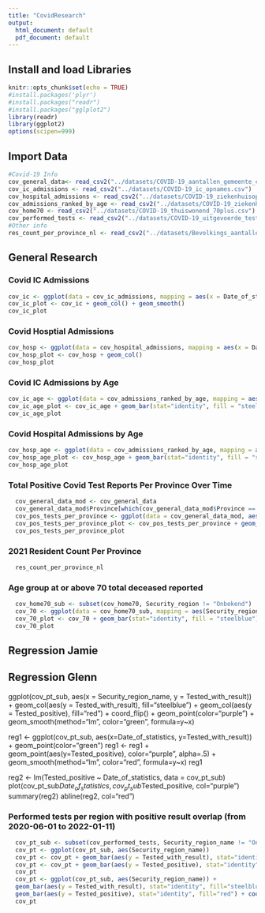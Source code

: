 ```yaml
---
title: "CovidResearch"
output:
  html_document: default
  pdf_document: default
---
```

## Install and load Libraries
```r
knitr::opts_chunk$set(echo = TRUE)
#install.packages('plyr')
#install.packages("readr")
#install.packages("gglplot2")
library(readr)
library(ggplot2)
options(scipen=999)
```
## Import Data
```r
#Covid-19 Info
cov_general_data<- read_csv2("../datasets/COVID-19_aantallen_gemeente_cumulatief.csv")
cov_ic_admissions <- read_csv2("../datasets/COVID-19_ic_opnames.csv")
cov_hospital_admissions <- read_csv2("../datasets/COVID-19_ziekenhuisopnames.csv")
cov_admissions_ranked_by_age <- read_csv2("../datasets/COVID-19_ziekenhuis_ic_opnames_per_leeftijdsgroep.csv")
cov_home70 <- read_csv2("../datasets/COVID-19_thuiswonend_70plus.csv")
cov_performed_tests <- read_csv2("../datasets/COVID-19_uitgevoerde_testen.csv")
#Other info
res_count_per_province_nl <- read_csv2("../datasets/Bevolkings_aantallen_per_provincie.csv")
```
## General Research
### Covid IC Admissions
```r
cov_ic <- ggplot(data = cov_ic_admissions, mapping = aes(x = Date_of_statistics, y = IC_admission)) 
cov_ic_plot <- cov_ic + geom_col() + geom_smooth()
cov_ic_plot
```

### Covid Hosptial Admissions
```r
cov_hosp <- ggplot(data = cov_hospital_admissions, mapping = aes(x = Date_of_statistics, y = Hospital_admission))
cov_hosp_plot <- cov_hosp + geom_col()
cov_hosp_plot
```
### Covid IC Admissions by Age
```r
cov_ic_age <- ggplot(data = cov_admissions_ranked_by_age, mapping = aes(x = Age_group, y = IC_admission))
cov_ic_age_plot <- cov_ic_age + geom_bar(stat="identity", fill = "steelblue")
cov_ic_age_plot
```
### Covid Hospital Admissions by Age
```r
cov_hosp_age <- ggplot(data = cov_admissions_ranked_by_age, mapping = aes(x = Age_group, y = Hospital_admission))
cov_hosp_age_plot <- cov_hosp_age + geom_bar(stat="identity", fill = "steelblue")
cov_hosp_age_plot
```
### Total Positive Covid Test Reports Per Province Over Time
```r
  cov_general_data_mod <- cov_general_data
  cov_general_data_mod$Province[which(cov_general_data_mod$Province == "Fryslân")] <- "Friesland"
  cov_pos_tests_per_province <- ggplot(data = cov_general_data_mod, aes(Date_of_report, Total_reported, color = Province))
  cov_pos_tests_per_province_plot <- cov_pos_tests_per_province + geom_col()
  cov_pos_tests_per_province_plot
```
### 2021 Resident Count Per Province 
```r
  res_count_per_province_nl
```
### Age group at or above 70 total deceased reported
```r
  cov_home70_sub <- subset(cov_home70, Security_region != "Onbekend")
  cov_70 <- ggplot(data = cov_home70_sub, mapping = aes(Security_region, Total_deceased_reported))
  cov_70_plot <- cov_70 + geom_bar(stat="identity", fill = "steelblue") + coord_flip()
  cov_70_plot
```
## Regression Jamie
## Regression Glenn

<!-- I tried to make regressions of the total amount of tests performed in The Netherlands with the total amount of positives taken out from it -->

<!-- Bar plot that shows the total amount of Covid-19 tests performed in The Netherlands between 2020-06-01 and 2022-01-11 with an overlap showing the total amount of positive results per region 
  X = Amount of tests
  Y = Regions were tests have been performed
  Blue+red = Total tests per region
  Red = Total positives per region
-->

ggplot(cov_pt_sub, aes(x = Security_region_name, y = Tested_with_result)) +
  geom_col(aes(y = Tested_with_result), fill="steelblue") +
  geom_col(aes(y = Tested_positive), fill="red") + coord_flip() + geom_point(color="purple") + 
  geom_smooth(method="lm", color="green",  formula=y~x)
  
  <!-- total amount of tests performed and positive tests over the date of statistics in The Netherlands (2020-06-01 - 2021-01-11)
    X = The date of statistics
    Y = Amount of resulted tests
    Green = Amount of resulted tests per date
    Purple = Total of positives per date
  -->
  
reg1 <- ggplot(cov_pt_sub, aes(x=Date_of_statistics, y=Tested_with_result)) + 
geom_point(color="green")
reg1 <- reg1 + geom_point(aes(y=Tested_positive), color="purple", alpha=.5) + geom_smooth(method="lm", color="red", formula=y~x)
reg1

<!-- Positive results per date of statistics from each region -->
reg2 <- lm(Tested_positive ~ Date_of_statistics, data = cov_pt_sub)
plot(cov_pt_sub$Date_of_statistics, cov_pt_sub$Tested_positive, col="purple")
summary(reg2)
abline(reg2, col="red")


### Performed tests per region with positive result overlap (from 2020-06-01 to 2022-01-11)
```r
  cov_pt_sub <- subset(cov_performed_tests, Security_region_name != "Onbekend")
  cov_pt <- ggplot(cov_pt_sub, aes(Security_region_name))
  cov_pt <- cov_pt + geom_bar(aes(y = Tested_with_result), stat="identity", fill="steelblue") + coord_flip()
  cov_pt <- cov_pt + geom_bar(aes(y = Tested_positive), stat="identity", fill="red") + coord_flip()
  cov_pt
  cov_pt <- ggplot(cov_pt_sub, aes(Security_region_name)) + 
  geom_bar(aes(y = Tested_with_result), stat="identity", fill="steelblue") + coord_flip() + 
  geom_bar(aes(y = Tested_positive), stat="identity", fill="red") + coord_flip()
  cov_pt
```